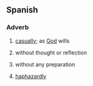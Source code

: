 ==Spanish==

===Adverb===
{{head|es|adverb}}

# {{lb|es|idiom}} [[casually]]; as [[God]] wills
# {{lb|es|idiom}} without thought or reflection
# {{lb|es|idiom}} without any preparation
# {{lb|es|idiom}} [[haphazardly]]